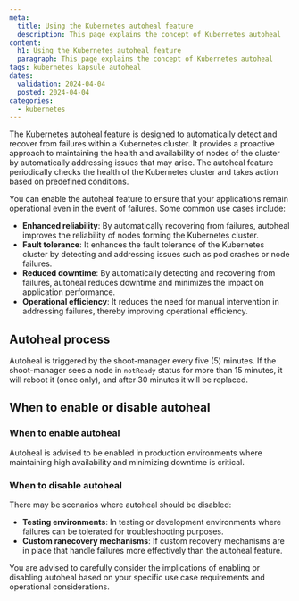 ```yaml
---
meta:
  title: Using the Kubernetes autoheal feature
  description: This page explains the concept of Kubernetes autoheal
content:
  h1: Using the Kubernetes autoheal feature
  paragraph: This page explains the concept of Kubernetes autoheal
tags: kubernetes kapsule autoheal
dates:
  validation: 2024-04-04
  posted: 2024-04-04
categories:
  - kubernetes
---
```


The Kubernetes autoheal feature is designed to automatically detect and recover from failures within a Kubernetes cluster.
It provides a proactive approach to maintaining the health and availability of nodes of the cluster by automatically addressing issues that may arise.
The autoheal feature periodically checks the health of the Kubernetes cluster and takes action based on predefined conditions.

You can enable the autoheal feature to ensure that your applications remain operational even in the event of failures. Some common use cases include:

- **Enhanced reliability**: By automatically recovering from failures, autoheal improves the reliability of nodes forming the Kubernetes cluster.
- **Fault tolerance**: It enhances the fault tolerance of the Kubernetes cluster by detecting and addressing issues such as pod crashes or node failures.
- **Reduced downtime**: By automatically detecting and recovering from failures, autoheal reduces downtime and minimizes the impact on application performance.
- **Operational efficiency**: It reduces the need for manual intervention in addressing failures, thereby improving operational efficiency.

## Autoheal process

Autoheal is triggered by the shoot-manager every five (5) minutes. If the shoot-manager sees a node in `notReady` status for more than 15 minutes, it will reboot it (once only), and after 30 minutes it will be replaced.

## When to enable or disable autoheal

### When to enable autoheal

Autoheal is advised to be enabled in production environments where maintaining high availability and minimizing downtime is critical.

### When to disable autoheal

There may be scenarios where autoheal should be disabled:

- **Testing environments**: In testing or development environments where failures can be tolerated for troubleshooting purposes.
- **Custom ranecovery mechanisms**: If custom recovery mechanisms are in place that handle failures more effectively than the autoheal feature.

<Message type="important">
    You are advised to carefully consider the implications of enabling or disabling autoheal based on your specific use case requirements and operational considerations.
</Message>
